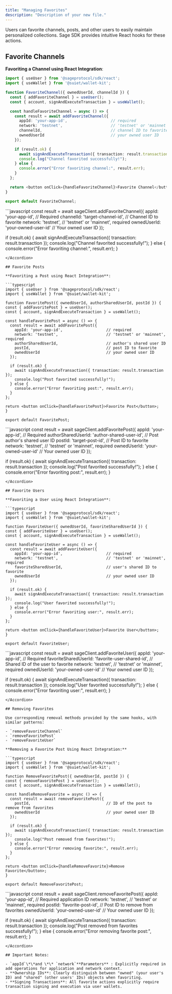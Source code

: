 ```yaml
---
title: "Managing Favorites"
description: "Description of your new file."
---
```


Users can favorite channels, posts, and other users to easily maintain personalized collections. Sage SDK provides intuitive React hooks for these actions.

## Favorite Channels

**Favoriting a Channel using React Integration**:

```typescript
import { useUser } from '@sageprotocol/sdk/react';
import { useWallet } from '@suiet/wallet-kit';

function FavoriteChannel({ ownedUserId, channelId }) {
  const { addFavoriteChannel } = useUser();
  const { account, signAndExecuteTransaction } = useWallet();

  const handleFavoriteChannel = async () => {
    const result = await addFavoriteChannel({
      appId: 'your-app-id',                   // required
      network: 'testnet',                     // 'testnet' or 'mainnet', required
      channelId,                              // channel ID to favorite
      ownedUserId                             // your owned user ID
    });

    if (result.ok) {
      await signAndExecuteTransaction({ transaction: result.transaction });
      console.log("Channel favorited successfully!");
    } else {
      console.error("Error favoriting channel:", result.err);
    }
  };

  return <button onClick={handleFavoriteChannel}>Favorite Channel</button>;
}

export default FavoriteChannel;
```

<Accordion title="Favorite Channel Using Direct Javascript Integration" icon="rectangle-code" iconType="sharp-solid">
  ```javascript
  const result = await sageClient.addFavoriteChannel({
    appId: 'your-app-id',                 // Required
    channelId: 'target-channel-id',       // Channel ID to favorite
    network: 'testnet',                   // 'testnet' or 'mainnet', required
    ownedUserId: 'your-owned-user-id'     // Your owned user ID
  });
  
  if (result.ok) {
    await signAndExecuteTransaction({ transaction: result.transaction });
    console.log("Channel favorited successfully!");
  } else {
    console.error("Error favoriting channel:", result.err);
  }
  ```
</Accordion>

## Favorite Posts

**Favoriting a Post using React Integration**:

```typescript
import { useUser } from '@sageprotocol/sdk/react';
import { useWallet } from '@suiet/wallet-kit';

function FavoritePost({ ownedUserId, authorSharedUserId, postId }) {
  const { addFavoritePost } = useUser();
  const { account, signAndExecuteTransaction } = useWallet();

  const handleFavoritePost = async () => {
    const result = await addFavoritePost({
      appId: 'your-app-id',                   // required
      network: 'testnet',                     // 'testnet' or 'mainnet', required
      authorSharedUserId,                     // author's shared user ID
      postId,                                 // post ID to favorite
      ownedUserId                             // your owned user ID
    });

    if (result.ok) {
      await signAndExecuteTransaction({ transaction: result.transaction });
      console.log("Post favorited successfully!");
    } else {
      console.error("Error favoriting post:", result.err);
    }
  };

  return <button onClick={handleFavoritePost}>Favorite Post</button>;
}

export default FavoritePost;
```

<Accordion title="Favoriting a Post Using Direct Javascript Integration" icon="rectangle-code" iconType="sharp-solid">
  ```javascript
  const result = await sageClient.addFavoritePost({
    appId: 'your-app-id',                     // Required
    authorSharedUserId: 'author-shared-user-id', // Post author's shared user ID
    postId: 'target-post-id',                 // Post ID to favorite
    network: 'testnet',                       // 'testnet' or 'mainnet', required
    ownedUserId: 'your-owned-user-id'         // Your owned user ID
  });
  
  if (result.ok) {
    await signAndExecuteTransaction({ transaction: result.transaction });
    console.log("Post favorited successfully!");
  } else {
    console.error("Error favoriting post:", result.err);
  }
  ```
</Accordion>

## Favorite Users

**Favoriting a User using React Integration**:

```typescript
import { useUser } from '@sageprotocol/sdk/react';
import { useWallet } from '@suiet/wallet-kit';

function FavoriteUser({ ownedUserId, favoriteSharedUserId }) {
  const { addFavoriteUser } = useUser();
  const { account, signAndExecuteTransaction } = useWallet();

  const handleFavoriteUser = async () => {
    const result = await addFavoriteUser({
      appId: 'your-app-id',                   // required
      network: 'testnet',                     // 'testnet' or 'mainnet', required
      favoriteSharedUserId,                   // user's shared ID to favorite
      ownedUserId                             // your owned user ID
    });

    if (result.ok) {
      await signAndExecuteTransaction({ transaction: result.transaction });
      console.log("User favorited successfully!");
    } else {
      console.error("Error favoriting user:", result.err);
    }
  };

  return <button onClick={handleFavoriteUser}>Favorite User</button>;
}

export default FavoriteUser;
```

<Accordion title="Favoriting a User Using Direct Javascript Integration" icon="rectangle-code" iconType="sharp-solid">
  ```javascript
  const result = await sageClient.addFavoriteUser({
    appId: 'your-app-id',                     // Required
    favoriteSharedUserId: 'favorite-user-shared-id', // Shared ID of the user to favorite
    network: 'testnet',                       // 'testnet' or 'mainnet', required
    ownedUserId: 'your-owned-user-id'         // Your owned user ID
  });
  
  if (result.ok) {
    await signAndExecuteTransaction({ transaction: result.transaction });
    console.log("User favorited successfully!");
  } else {
    console.error("Error favoriting user:", result.err);
  }
  ```
</Accordion>

## Removing Favorites

Use corresponding removal methods provided by the same hooks, with similar patterns:

- `removeFavoriteChannel`
- `removeFavoritePost`
- `removeFavoriteUser`

**Removing a Favorite Post Using React Integration:**

```typescript
import { useUser } from '@sageprotocol/sdk/react';
import { useWallet } from '@suiet/wallet-kit';

function RemoveFavoritePost({ ownedUserId, postId }) {
  const { removeFavoritePost } = useUser();
  const { account, signAndExecuteTransaction } = useWallet();

  const handleRemoveFavorite = async () => {
    const result = await removeFavoritePost({
      postId,                                 // ID of the post to remove from favorites
      ownedUserId                             // your owned user ID
    });

    if (result.ok) {
      await signAndExecuteTransaction({ transaction: result.transaction });
      console.log("Post removed from favorites!");
    } else {
      console.error("Error removing favorite:", result.err);
    }
  };

  return <button onClick={handleRemoveFavorite}>Remove Favorite</button>;
}

export default RemoveFavoritePost;
```

<Accordion title="Removing a Favorite Post Using Direct JavaScript Integration" icon="rectangle-code" iconType="sharp-solid">
  ```javascript
  const result = await sageClient.removeFavoritePost({
    appId: 'your-app-id',                 // Required application ID
    network: 'testnet',                   // 'testnet' or 'mainnet', required
    postId: 'favorite-post-id',           // Post ID to remove from favorites
    ownedUserId: 'your-owned-user-id'     // Your owned user ID
  });
  
  if (result.ok) {
    await signAndExecuteTransaction({ transaction: result.transaction });
    console.log("Post removed from favorites successfully!");
  } else {
    console.error("Error removing favorite post:", result.err);
  }
  ```
</Accordion>

## Important Notes:

- `appId`\*\*and \*\* `network`**Parameters** : Explicitly required in add operations for application and network context.
- **Ownership IDs**: Clearly distinguish between "owned" (your user's ID) and "shared" (other users' IDs) objects when favoriting.
- **Signing Transactions**: All favorite actions explicitly require transaction signing and execution via user wallets.